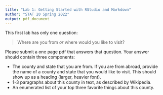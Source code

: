 ```yaml
---
title: "Lab 1: Getting Started with RStudio and Markdown"
author: "STAT 20 Spring 2022"
output: pdf_document
---
```


This first lab has only one question:

> Where are you from *or* where would you like to visit?

Please submit a one page pdf that answers that question. Your answer should contain three components:

- The county and state that you are from. If you are from abroad, provide the name of a county and state that you would like to visit. This should show up as a heading (larger, heavier font).
- 1-3 paragraphs about this county in text, as described by Wikipedia.
- An enumerated list of your top three favorite things about this county.
